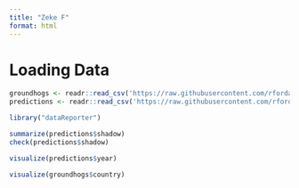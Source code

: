 ```yaml
---
title: "Zeke F"
format: html
---
```


# Loading Data
```r
groundhogs <- readr::read_csv('https://raw.githubusercontent.com/rfordatascience/tidytuesday/main/data/2024/2024-01-30/groundhogs.csv')
predictions <- readr::read_csv('https://raw.githubusercontent.com/rfordatascience/tidytuesday/main/data/2024/2024-01-30/predictions.csv')

library("dataReporter")
```

```r
summarize(predictions$shadow)
check(predictions$shadow)
```

```r
visualize(predictions$year)

visualize(groundhogs$country)
```


